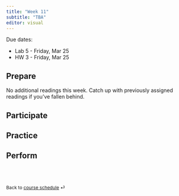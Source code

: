 ```yaml
---
title: "Week 11"
subtitle: "TBA"
editor: visual
---
```


::: callout-important
Due dates:

-   Lab 5 - Friday, Mar 25
-   HW 3 - Friday, Mar 25
:::

## Prepare

No additional readings this week. Catch up with previously assigned readings if you've fallen behind.

## Participate


## Practice

## Perform


<br><br>

::: {style="font-size: 0.875em;"}
Back to [course schedule](/ "Course schedule") ⏎
:::
